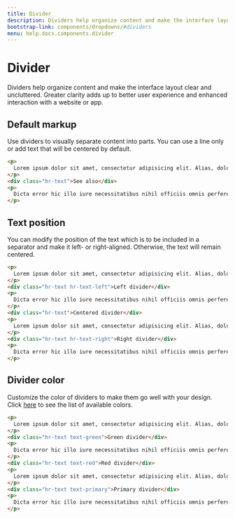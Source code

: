 ```yaml
---
title: Divider
description: Dividers help organize content and make the interface layout clear and uncluttered. Greater clarity adds up to better user experience and enhanced interaction with a website or app.
bootstrap-link: components/dropdowns/#dividers
menu: help.docs.components.divider
---
```


# Divider

Dividers help organize content and make the interface layout clear and uncluttered. Greater clarity adds up to better user experience and enhanced interaction with a website or app.

## Default markup

Use dividers to visually separate content into parts. You can use a line only or add text that will be centered by default.

~~~html
<p>
  Lorem ipsum dolor sit amet, consectetur adipisicing elit. Alias, dolore dolores doloribus est ex.
</p>
<div class="hr-text">See also</div>
<p>
  Dicta error hic illo iure necessitatibus nihil officiis omnis perferendis, praesentium repellendus rerum, saepe sed, sit!
</p>
~~~


## Text position

You can modify the position of the text which is to be included in a separator and make it left- or right-aligned. Otherwise, the text will remain centered.

~~~html
<p>
  Lorem ipsum dolor sit amet, consectetur adipisicing elit. Alias, dolore dolores doloribus est ex.
</p>
<div class="hr-text hr-text-left">Left divider</div>
<p>
  Dicta error hic illo iure necessitatibus nihil officiis omnis perferendis, praesentium repellendus rerum, saepe sed, sit!
</p>
<div class="hr-text">Centered divider</div>
<p>
  Lorem ipsum dolor sit amet, consectetur adipisicing elit. Alias, dolore dolores doloribus est ex.
</p>
<div class="hr-text hr-text-right">Right divider</div>
<p>
  Dicta error hic illo iure necessitatibus nihil officiis omnis perferendis, praesentium repellendus rerum, saepe sed, sit!
</p>
~~~


## Divider color

Customize the color of dividers to make them go well with your design. Click [here](colors) to see the list of available colors.

~~~html
<p>
  Lorem ipsum dolor sit amet, consectetur adipisicing elit. Alias, dolore dolores doloribus est ex.
</p>
<div class="hr-text text-green">Green divider</div>
<p>
  Dicta error hic illo iure necessitatibus nihil officiis omnis perferendis, praesentium repellendus rerum, saepe sed, sit!
</p>
<div class="hr-text text-red">Red divider</div>
<p>
  Lorem ipsum dolor sit amet, consectetur adipisicing elit. Alias, dolore dolores doloribus est ex.
</p>
<div class="hr-text text-primary">Primary divider</div>
<p>
  Dicta error hic illo iure necessitatibus nihil officiis omnis perferendis, praesentium repellendus rerum, saepe sed, sit!
</p>
~~~
